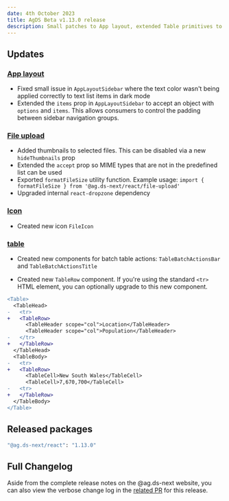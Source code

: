 ```yaml
---
date: 4th October 2023
title: AgDS Beta v1.13.0 release
description: Small patches to App layout, extended Table primitives to support batch actions, plus various bug fixes and improvements.
---
```


## Updates

### [App layout](/components/app-layout)

- Fixed small issue in `AppLayoutSidebar` where the text color wasn't being applied correctly to text list items in dark mode
- Extended the `items` prop in `AppLayoutSidebar` to accept an object with `options` and `items`. This allows consumers to control the padding between sidebar navigation groups.

### [File upload](/components/file-upload)

- Added thumbnails to selected files. This can be disabled via a new `hideThumbnails` prop
- Extended the `accept` prop so MIME types that are not in the predefined list can be used
- Exported `formatFileSize` utility function. Example usage: `import { formatFileSize } from '@ag.ds-next/react/file-upload'`
- Upgraded internal `react-dropzone` dependency

### [Icon](/components/icon)

- Created new icon `FileIcon`

### [table](/components/table)

- Created new components for batch table actions: `TableBatchActionsBar` and `TableBatchActionsTitle`

- Created new `TableRow` component. If you're using the standard `<tr>` HTML element, you can optionally upgrade to this new component.

```diff
<Table>
  <TableHead>
-   <tr>
+   <TableRow>
      <TableHeader scope="col">Location</TableHeader>
      <TableHeader scope="col">Population</TableHeader>
-   </tr>
+   </TableRow>
  </TableHead>
  <TableBody>
-   <tr>
+   <TableRow>
      <TableCell>New South Wales</TableCell>
      <TableCell>7,670,700</TableCell>
-   <tr>
+   </TableRow>
  </TableBody>
</Table>
```

## Released packages

```sh
"@ag.ds-next/react": "1.13.0"
```

## Full Changelog

Aside from the complete release notes on the @ag.ds-next website, you can also view the verbose change log in the [related PR](https://github.com/agriculturegovau/agds-next/pull/1402) for this release.
